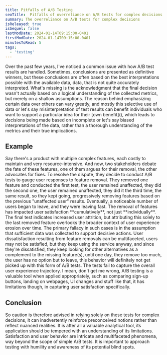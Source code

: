 ```yaml
---
title: Pitfalls of A/B Testing
seoTitle:  Pitfalls of overreliance on A/B tests for complex decisions
summary: The overreliance on A/B tests for complex decisions
isReleased: true
isSequel: false
lastModDate: 2024-01-14T09:15:00-0401
firstModDate: 2024-01-14T09:15:00-0401
minutesToRead: 5
tags:
  - 'testing'
---
```


<C>
Over the past few years, I've noticed a common issue with how A/B test results are handled. Sometimes, conclusions are presented as definitive winners, but these conclusions are often based on the best interpretations possible with the available data, data, that is not quite accurately interpreted.
</C>

<C>
What's missing is the acknowledgment that the final decision wasn't actually based on a logical understanding of the collected metrics, but merely on a shallow assumptions.
</C>

<C>
The reason behind emphasizing certain data over others can vary greatly, and mostly this selective use of data or let's say misinterpretation of test results can benefit individuals who want to support a particular idea for their [own benefit](), which leads to decisions being made based on incomplete or let's say biased interpretations of the data, rather than a thorough understanding of the metrics and their true implications.
</C>

<H2>Example</H2>
<C>
 Say there's a product with multiple complex features, each costly to maintain and very resource-intensive. And now, two stakeholders debate the fate of these features, one of them argues for their removal, the other advocates for fixes. To resolve the dispute, they decide to conduct A/B tests to gauge user responses to feature removal. 
 </C>


<C>
They removed one feature and conducted the first test, the user remained unaffected, they did the second one,  the user remained unaffected, they did it the third time, the same result, so they kept going, progressively removing features based on the previous "unaffected user" results. 
</C>


<C>
Eventually, a noticeable number of users began to leave, and they were leaving fast. The removal of features has impacted user satisfaction **cumulatively**, not just **individually**. The final test indicates increased user attrition, but attributing this solely to the last removed feature overlooks the broader context of user experience erosion over time.
</C>


<C>
The primary fallacy in such cases is in the assumption that sufficient data was collected to support decisive actions. User dissatisfaction resulting from feature removals can be multifaceted, users may not be satisfied, but they keep using the service anyway, and since they're dissatisfied, they keep looking for other alternatives as a complement to the missing 
feature(s), until one day, they remove too much, the user has no option but to leave, this behavior will definitely not get picked up with this form of A/B tests. The tests fail to capture the overall user experience trajectory. 
</C>


<C>
I mean, don't get me wrong, A/B testing is a valuable tool when applied appropriately, such as comparing sign-up buttons, landing on webpages, UI changes and stuff like that, it has limitations though, in capturing user satisfaction specifically. 
</C>

<H2>Conclusion</H2>
<C>
So caution is therefore advised in relying solely on these tests for complex decisions, it can inadvertently reinforce preconceived notions rather than reflect nuanced realities. It is after all a valuable analytical tool, its application should be tempered with an understanding of its limitations.
</C>

<C>
Satisfaction and user behavior are intricate and multifaceted phenomena, way beyond the scope of simple A/B tests. It is important to approach testing with humility and awareness of its potential blind spots.
</C>

